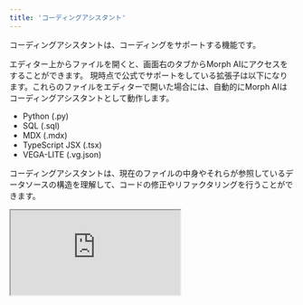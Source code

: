 ```yaml
---
title: 'コーディングアシスタント'
---
```

コーディングアシスタントは、コーディングをサポートする機能です。

エディター上からファイルを開くと、画面右のタブからMorph AIにアクセスをすることができます。
現時点で公式でサポートをしている拡張子は以下になります。これらのファイルをエディターで開いた場合には、自動的にMorph AIはコーディングアシスタントとして動作します。

- Python (.py)
- SQL (.sql)
- MDX (.mdx)
- TypeScript JSX (.tsx)
- VEGA-LITE (.vg.json)

コーディングアシスタントは、現在のファイルの中身やそれらが参照しているデータソースの構造を理解して、コードの修正やリファクタリングを行うことができます。

<iframe
    src="https://www.loom.com/embed/f2a68b75aa14424e8658606b639c0091?sid=ecf9ac52-7dc4-452e-8590-3aab99564383"
    controls
    className="w-full aspect-video"
></iframe>
